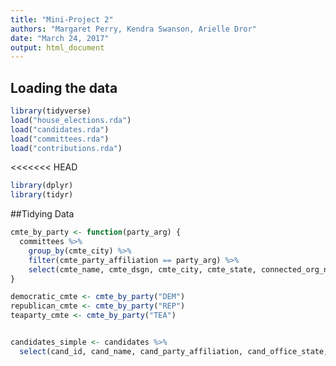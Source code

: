 ```yaml
---
title: "Mini-Project 2"
authors: "Margaret Perry, Kendra Swanson, Arielle Dror"
date: "March 24, 2017"
output: html_document
---
```



## Loading the data


```r
library(tidyverse)
load("house_elections.rda")
load("candidates.rda")
load("committees.rda")
load("contributions.rda")
```
<<<<<<< HEAD
```r
library(dplyr)
library(tidyr)
```
##Tidying Data

```r
cmte_by_party <- function(party_arg) {
  committees %>%
    group_by(cmte_city) %>%
    filter(cmte_party_affiliation == party_arg) %>%
    select(cmte_name, cmte_dsgn, cmte_city, cmte_state, connected_org_name, cand_id)
}

democratic_cmte <- cmte_by_party("DEM")
republican_cmte <- cmte_by_party("REP")
teaparty_cmte <- cmte_by_party("TEA")


candidates_simple <- candidates %>%
  select(cand_id, cand_name, cand_party_affiliation, cand_office_state, cand_city)

```